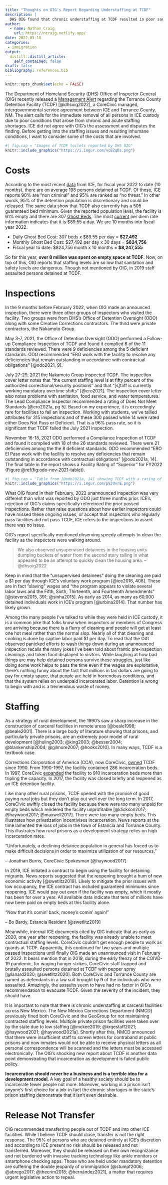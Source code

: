 ```yaml
---
title: "Thoughts on OIG's Report Regarding Understaffing at TCDF"
description: |
  DHS OIG found that chronic understaffing at TCDF resulted in poor sanitation and security. This post looks briefly at how much money was paid out to the facility in Ghost Beds during this time and how understaffing is an ongoing issue in New Mexico's carceral facilities.
author:
  - name: Nathan Craig
    url: https://ncraig.netlify.app/
date: 2022-03-18
categories:
 - immigration
output:
  distill::distill_article:
    self_contained: false
draft: false
bibliography: references.bib
---
```


```r
knitr::opts_chunk$set(echo = FALSE)
```

The Department of Homeland Security (DHS) Office of Inspector General (OIG) recently released a [Management Alert](https://www.oig.dhs.gov/sites/default/files/assets/2022-03/OIG-22-31-Mar22-mgmtalert.pdf) regarding the Torrance County Detention Facility (TCDF) [@dhsoig2022], a CoreCivic managed, intergovernmental service agreement between ICE and Torrance County, NM. The alert calls for the immediate removal of all persons in ICE custody due to poor conditions that arose from chronic and acute staffing shortages. ICE did not agree with OIG's the assessment and disputes the finding. Before getting into the staffing issues and resulting inhumane conditions, I want to consider some of the costs that are involved.

```r
#| fig.cap = "Images of TCDF toilets reported by DHS OIG"
knitr::include_graphics("https://i.imgur.com/vcE2qDs.png")
```

# Costs

According to the most recent [data](https://www.ice.gov/doclib/detention/FY22_detentionStats03172022b.xlsx) from ICE, for fiscal year 2022 to date (10 months), there are on average 198 persons detained at TCDF. Of these, ICE reports 90% are "non criminal" and 95% are ranked as "no threat." In other words, 95% of the detention population is discretionary and could be released. The same data show that TCDF also currently has a 505 guaranteed bed minimum. Given the reported population level, the facility is 61% empty and there are 307 [Ghost Beds](https://ncraig.netlify.app/posts/2021-04-28-ice-detention-guaranteed-minimums/#ref-dhs2020). The most [current](https://www.dhs.gov/sites/default/files/publications/u.s._immigration_and_customs_enforcement.pdf) per diem rate information indicates that it is \$89.55 a day. We are 10 months into fiscal year 2022.

-   Daily Ghost Bed Cost: 307 beds x \$89.55 per day = **\$27,492**
-   Monthly Ghost Bed Cost: \$27,492 per day x 30 days = **\$824,756**
-   Fiscal year to date: \$824,756 month x 10 months = **\$8,247,555**

So far this year, **over 8 million was spent on empty space at TCDF**. Now, on top of this, OIG reports that staffing levels are so low that sanitation and safety levels are dangerous. Though not mentioned by OIG, in 2019 staff assaulted persons detained at TCDF.

# Inspections

In the 9 months before February 2022, when OIG made an announced inspection, there were three other groups of inspectors who visited the facility. Two groups were from DHS's Office of Detention Oversight (ODO) along with some Creative Corrections contractors. The third were private contractors, the Nakamoto Group.

May 3-7, 2021, the Office of Detention Oversight (ODO) performed a Follow-up Compliance Inspection of TCDF and found it complied 6 of the 11 standards reviewed. There were 9 deficiencies among the 5 deficient standards. ODO recommended "ERO work with the facility to resolve any deficiencies that remain outstanding in accordance with contractual obligations" [@odo2021, 9].

July 27-29, 2021 the Nakamoto Group inspected TCDF. The inspection cover letter notes that "the current staffing level is at fifty percent of the authorized correctional/security positions" and that "[s]taff is currently working mandatory overtime shifts" [@ero2021]. The inspection cover letter also notes problems with sanitation, food service, and water temperatures. The Lead Compliance Inspector recommended a rating of Does Not Meet Standards [@ero2021a, pg 5]. Based on my experience, it is exceedingly rare for facilities to fail an inspection. Working with students, we've tallied attributes for 315 inspections and of these 300 passed while 14 were rated either Does Not Pass or Deficient. That is a 96% pass rate, so it is significant that TCDF failed the July 2021 inspection.

November 16-18, 2021 ODO performed a Compliance Inspection of TCDF and found it complied with 18 of the 26 standards reviewed. There were 21 deficiencies among the the 8 deficient standards. ODO recommended "ERO El Paso work with the facility to resolve any deficiencies that remain outstanding in accordance with contractual obligations" [@odo2021a, 14]. The final table in the report shows a Facility Rating of "Superior" for FY2022 (Figure \@ref(fig:odo-nov-2021-table)).

```r
#| fig.cap = "Table from [@odo2021a, 14] showing TCDF with a rating of Superior for FY2022."
knitr::include_graphics("https://i.imgur.com/pVJUvrE.png")
```

What OIG found in their February, 2022 unannounced inspection was very different than what was reported by ODO just three months prior. ICE's rejection of OIG's claims specifically referenced the prior passed inspections. Rather than raise questions about how earlier inspectors could have missed these ongoing issues, or accept that inspectors who regularly pass facilities did not pass TCDF, ICE refers to the inspections to assert there was no issue.

OIG's report specifically mentioned observing speedy attempts to clean the facility as the inspectors were walking around.

> We also observed unsupervised detainees in the housing units dumping buckets of water from the second story railing in what appeared to be an attempt to quickly clean the housing area. --@dhsoig2022

Keep in mind that the "unsupervised detainees" doing the cleaning are paid a \$1 per day through ICE's voluntary work program [@ice2016, 408]. These are in fact "slaving" wages and "the program appears to violate several labor laws and the Fifth, Sixth, Thirteenth, and Fourteenth Amendments" [@stevens2015, 391; @sinha2015]. As early as 2014, as many as 60,000 detained individuals work in ICE's program [@urbina2014]. That number has likely grown.

Among the many people I've talked to while they were held in ICE custody, it is a common joke that folks know when inspectors or members of Congress are arriving because there is a flurry of cleaning and people will get at least one hot meal rather than the normal slop. Nearly all of that cleaning and cooking is done by captive labor paid \$1 per day. To read that the OIG observed panicked efforts to wash things down during an unannounced inspection recalls the many jokes I've been told about frantic pre-inspection cleanings and token food displayed to visitors. While laughing at how bad things are may help detained persons survive these struggles, just like doing some work helps to pass the time even if the wages are exploitative, there's nothing funny about the fact that millions in tax dollars are going to pay for empty space, that people are held in horrendous conditions, and that the system relies on underpaid incarcerated labor. Detention is wrong to begin with and is a tremendous waste of money.

# Staffing

As a strategy of rural development, the 1990's saw a sharp increase in the construction of carceral facilities in remote areas [@beale1998; @beale2001]. There is a large body of literature showing that prisons, and particularly private prisons, are an extremely poor model of rural development [@huling2003; @king2003; @besser2004; @blankenship2004; @gilmore2007; @hooks2010]. In many ways, TCDF is a textbook case.

Corrections Corporation of America (CCA), now CoreCivic, [owned](http://web.archive.org/web/20140427035109/https://www.cca.com/facilities/torrance-county-detention-facility#.U1x-uufgqUk) TCDF since 1990. From 1990-1997, the facility contained 286 incarceration beds. In 1997, CoreCivic [expanded](https://web.archive.org/web/20181020085410/http://townofestancia.com/index.php?page=about-us) the facility to 910 incarceration beds more than tripling the capacity. In 2017, the facility was closed briefly and reopened as an ICE detention facility.

Like many other rural prisons, TCDF opened with the promise of good paying rural jobs but they don't play out well over the long term. In 2017, CoreCivic swiftly closed the facility because there were too many unpaid for empty beds which rendered the facility unprofitable [@dickson2017; @haywood2017; @maxwell2017]. There were too many empty beds. This illustrates how privatization incentivises incarceration. News reports at the time lamented the loss of jobs in the town of Estancia and Torrance County. This illustrates how rural prisons as a development strategy relies on high incarceration rates.

<aside>"Unfortunately, a declining detainee population in general has forced us to make difficult decisions in order to maximize utilization of our resources."

-- Jonathan Burns, CoreCivic Spokesman [@haywood2017]</aside>

In 2019, ICE initiated a contract to begin using the facility for detaining migrants. News reports suggested that the reopening brought a hum of new economic activity [@swetlitz2019]. Likely to mitigate the prior issues with low occupancy, the ICE contract has included guaranteed minimums since reopening. ICE would pay out even if the facility was empty, which it mostly has been for over a year. All available data indicate that tens of millions have now been paid on empty beds at this facility alone.

<!--# Track decline in number of beds and relate to timeline laid out in OIG report -->

<aside>
"Now that it's comin' back, money's comin' again!"

-- Bo Bardy, Estancia Resident [@swetlitz2019]

</aside>

Meanwhile, internal ICE documents cited by OIG indicate that as early as 2020, one year after reopening, the facility was already unable to meet contractual staffing levels. CoreCivic couldn't get enough people to work as guards at TCDF. Apparently, this continued for two years and multiple passed inspections until finally OIG made an unannounced visit in February of 2022. It bears mention that in 2019, during the early frenzy of the COIVD-19 pandemic, for waging hunger strikes, CoreCivic staff trapped and brutally assaulted persons detained at TCDF with pepper spray [@lanard2020; @swetlitz2020]. Both CoreCivic and Torrance County are named as defendants in a law suit brought by 9 of the individuals who were assaulted. Amazingly, the assaults seem to have had no factor in OIG's recommendation to evacuate TCDF. Given the severity of the incident, they should have.

It is important to note that there is chronic understaffing at carceral facilities across New Mexico. The New Mexico Corrections Department (NMCD) previously fined both CoreCivic and the GeoGroup for not maintaining contracted staffing levels. Multiple private prison facilities were taken over by the state due to low staffing [@mckee2019; @krqestaff2021; @haywood2021; @haywood2021a]. Shortly after this, NMCD announced that there were insufficient staff to screen letters for contraband at public prisons and now inmates would not be able to receive physical letters as all personal correspondence will be scanned and the letters must be accessed electronically. The OIG's shocking new report about TCDF is another data point demonstrating that incarceration as development is failed public policy.

**Incarceration should never be a business and is a terrible idea for a development model**. A key goal of a healthy society should be to incarcerate fewer people not more. Moreover, working in a prison isn't anyone's first choice for a job--in fact the chronic shortages in the state's prison staffing demonstrate that it isn't even desirable.

# Release Not Transfer

OIG recommended transferring people out of TCDF and into other ICE facilities. While I believe TCDF should close, transfer is not the right response. The 95% of persons who are detained entirely at ICE's discretion and according to ICE present no risk should be released and not transferred. Moreover, they should be released on their own recognizance and not burdened with invasive tracking technology like ankle monitors or smartphone checking apps. Those who are held under mandatory detention are suffering the double jeopardy of crimmigration [@stumpf2006; @abrego2017; @thecrim2018; @hernández2021], a matter that requires urgent legislative action to repeal.
